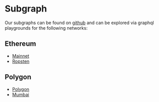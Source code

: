 # Subgraph

Our subgraphs can be found on [github](https://github.com/0xSplits/splits-subgraph) and can be explored via graphql playgrounds for the following networks:

## Ethereum
- [Mainnet](https://thegraph.com/hosted-service/subgraph/0xsplits/splits-subgraph-ethereum)
- [Ropsten](https://thegraph.com/hosted-service/subgraph/0xsplits/splits-subgraph-ropsten)

## Polygon
- [Polygon](https://thegraph.com/hosted-service/subgraph/0xsplits/splits-subgraph-polygon)
- [Mumbai](https://thegraph.com/hosted-service/subgraph/0xsplits/splits-subgraph-mumbai)
